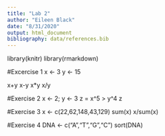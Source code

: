 ```yaml
---
title: "Lab 2"
author: "Eileen Black"
date: "8/31/2020"
output: html_document
bibliography: data/references.bib
---
```

library(knitr)
library(rmarkdown)

#Excercise 1
x <- 3
y <- 15

x+y
x-y
x*y
x/y


#Exercise 2
x <- 2; y <- 3
z = x^5 > y^4
z


#Exercise 3
x <- c(22,62,148,43,129)
sum(x)
x/sum(x)


#Exercise 4
DNA <- c("A","T","G","C")
sort(DNA)